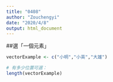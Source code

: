 ```yaml
---
title: "0408"
author: "Zouchengyi"
date: "2020/4/8"
output: html_document
---
```


##選「一個元素」

```r
vectorExample <- c("小明","小英","大雄")

# 有多少位置可選：
length(vectorExample)
```

